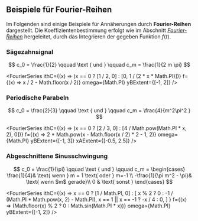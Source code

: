 
## Beispiele für Fourier-Reihen

Im Folgenden sind einige Beispiele für Annäherungen durch **Fourier-Reihen** dargestellt. Die Koeffizientenbestimmung erfolgt wie im Abschnitt [_Fourier-Reihen_](../../fourier-analysis/2-fourier-series) hergeleitet, durch das Integrieren der gegeben Funktion $f(t)$.

### Sägezahnsignal

$$
c_0 = \frac{1}{2} \qquad \text { und } \qquad  c_m = \frac{1}{2  m  \pi}
$$

<FourierSeries
  ithC={(x) => (x == 0 ? [1 / 2, 0] : [0, 1 / (2 * x * Math.PI)])}
  f={(x) => x / 2 - Math.floor(x / 2)}
  omega={Math.PI}
  yBExtent={[-1, 2]}
/>

### Periodische Parabeln

$$
c_0 = \frac{2}{3} \qquad \text { und } \qquad  c_m = \frac{4}{m^2\pi^2  }
$$

<FourierSeries
  ithC={(x) => (x == 0 ? [2 / 3, 0] : [4 / Math.pow(Math.PI * x, 2), 0])}
  f={(x) => 2 * Math.pow(x - Math.floor(x / 2) * 2 - 1, 2)}
  omega={Math.PI}
  yBExtent={[-1, 3]}
  xAExtent={[-0.5, 2.5]}
/>

### Abgeschnittene Sinusschwingung

$$
c_0 = \frac{1}{\pi} \qquad \text { und } \qquad  c_m =
\begin{cases}
\frac{1}{4}& \text{ wenn } m = 1 \text{ oder } m=-1 \\
-\frac{1}{\pi m^2 - \pi}& \text{ wenn $m$ gerade}\\
0 & \text{ sonst }
\end{cases}
$$

<FourierSeries
  ithC={(x) =>
    x == 0
      ? [1 / Math.PI, 0]
      : [
          x % 2 ? 0 : -1 / (Math.PI * Math.pow(x, 2) - Math.PI),
          x == 1 || x == -1 ? -x / 4 : 0,
        ]
  }
  f={(x) => (Math.floor(x) % 2 ? 0 : Math.sin(Math.PI * x))}
  omega={Math.PI}
  yBExtent={[-1, 2]}
/>
